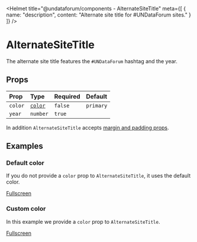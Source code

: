 
<Helmet
  title="@undataforum/components - AlternateSiteTitle"
  meta={[
    {
      name: "description",
      content: "Alternate site title for #UNDataForum sites."
    }
  ]}
/>

# AlternateSiteTitle

The alternate site title features the `#UNDataForum` hashtag and the year.

## Props

| Prop    | Type                    | Required | Default   |
| :------ | :---------------------- | :------- | :-------- |
| `color` | [`color`](/types/color) | `false`  | `primary` |
| `year`  | `number`                | `true`   |           |

In addition `AlternateSiteTitle` accepts [margin and padding props](https://rebassjs.org/props/#margin-and-padding).

## Examples

### Default color

If you do not provide a `color` prop to `AlternateSiteTitle`, it uses the default color.

<DefaultColorExample />

[Fullscreen](./default-color-example)

### Custom color

In this example we provide a `color` prop to `AlternateSiteTitle`.

<CustomColorExample />

[Fullscreen](./custom-color-example)
